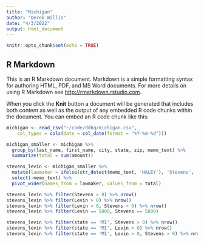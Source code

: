 ```yaml
---
title: "Michigan"
author: "Derek Willis"
date: "4/3/2022"
output: html_document
---
```


```r
knitr::opts_chunk$set(echo = TRUE)
```

## R Markdown

This is an R Markdown document. Markdown is a simple formatting syntax for authoring HTML, PDF, and MS Word documents. For more details on using R Markdown see <http://rmarkdown.rstudio.com>.

When you click the **Knit** button a document will be generated that includes both content as well as the output of any embedded R code chunks within the document. You can embed an R code chunk like this:

```r
michigan <- read_csv("~/code/ddhq/michigan.csv", 
    col_types = cols(date = col_date(format = "%Y-%m-%d")))
```


```r
michigan_smaller <- michigan %>% 
  group_by(last_name, first_name, city, state, zip, memo_text) %>%  
  summarize(total = sum(amount))
```

```r
stevens_levin <- michigan_smaller %>% 
  mutate(lawmaker = ifelse(str_detect(memo_text, 'HALEY'), 'Stevens', 'Levin')) %>% 
  select(-memo_text) %>% 
  pivot_wider(names_from = lawmaker, values_from = total)
```


```r
stevens_levin %>% filter(Stevens > 0) %>% nrow()
stevens_levin %>% filter(Levin > 0) %>% nrow()
stevens_levin %>% filter(Levin > 0, Stevens > 0) %>% nrow()
stevens_levin %>% filter(Levin == 5800, Stevens == 5800) 

stevens_levin %>% filter(state == 'MI', Stevens > 0) %>% nrow()
stevens_levin %>% filter(state == 'MI', Levin > 0) %>% nrow()
stevens_levin %>% filter(state == 'MI', Levin > 0, Stevens > 0) %>% nrow()
```